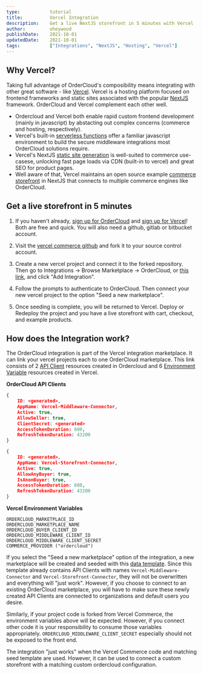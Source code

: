 ```yaml
---
type:           tutorial
title:          Vercel Integration
description:    Get a live NextJS storefront in 5 minutes with Vercel
author:         oheywood
publishDate:    2021-10-01
updatedDate:    2021-10-01    
tags:           ["Integrations", "NextJS", "Hosting", "Vercel"]
---
```


## Why Vercel?

Taking full advantage of OrderCloud's composibility means integrating with other great software - like [Vercel](https://vercel.com/docs/concepts). Vercel is a hosting platform focused on frontend frameworks and static sites associated with the popular [NextJS](https://nextjs.org/) framework. OrderCloud and Vercel complement each other well. 

- Ordercloud and Vercel both enable rapid custom frontend development (mainly in javascript) by abstacting out complex concerns (commerce and hosting, respectively). 
- Vercel's built-in [serverless functions](https://vercel.com/docs/concepts/functions/introduction) offer a familiar javascript environment to build the secure middleware integrations most OrderCloud solutions require.    
- Vercel's NextJS [static site generation](https://nextjs.org/docs/basic-features/pages) is well-suited to commerce use-casese, unlocking fast page loads via CDN (built-in to vercel) and great SEO for product pages. 
- Well aware of that, Vercel maintains an open source example [commerce storefront](https://github.com/vercel/commerce) in NextJS that connects to multiple commerce engines like OrderCloud. 

## Get a live storefront in 5 minutes

1. If you haven't already, [sign up for OrderCloud](https://portal.ordercloud.io/register) and [sign up for Vercel](https://vercel.com/signup?next=%2Fregister)! Both are free and quick. You will also need a github, gitlab or bitbucket account. 

2. Visit the [vercel commerce github](https://github.com/vercel/commerce) and fork it to your source control account.

3. Create a new vercel project and connect it to the forked repository. Then go to Integrations -> Browse Marketplace -> OrderCloud, or [this link](https://vercel.com/integrations/ordercloud), and click "Add Integration".

4. Follow the prompts to authenticate to OrderCloud. Then connect your new vercel project to the option "Seed a new marketplace". 

5. Once seeding is complete, you will be returned to Vercel. Deploy or Redeploy the project and you have a live storefront with cart, checkout, and example products.  

## How does the Integration work? 

The OrderCloud integration is part of the Vercel integration marketplace. It can link your vercel projects each to one OrderCloud marketplace. This link consists of 2 [API Client](https://ordercloud.io/knowledge-base/api-clients) resources created in Ordercloud and 6 [Environment Variable](https://vercel.com/docs/concepts/projects/environment-variables) resources created in Vercel.

**OrderCloud API Clients** 

```json
{
    ID: <generated>, 
    AppName: Vercel-Middleware-Connector,
    Active: true,
    AllowSeller: true,
    ClientSecret: <generated> 
    AccessTokenDuration: 600,
    RefreshTokenDuration: 43200
}
```
```json
{
    ID: <generated>,
    AppName: Vercel-Storefront-Connector,
    Active: true,
    AllowAnyBuyer: true,
    IsAnonBuyer: true,
    AccessTokenDuration: 600,
    RefreshTokenDuration: 43200
}
```

**Vercel Environment Variables** 

```
ORDERCLOUD_MARKETPLACE_ID
ORDERCLOUD_MARKETPLACE_NAME
ORDERCLOUD_BUYER_CLIENT_ID
ORDERCLOUD_MIDDLEWARE_CLIENT_ID
ORDERCLOUD_MIDDLEWARE_CLIENT_SECRET
COMMERCE_PROVIDER ("ordercloud")
```

If you select the "Seed a new marketplace" option of the integration, a new marketplace will be created and seeded with this [data template](https://github.com/ordercloud-api/ordercloud-seed/blob/main/seeds/Vercel-B2C.yml). Since this template already contains API Clients with names `Vercel-Middleware-Connector` and `Vercel-Storefront-Connector`, they will not be overwritten and everything will "just work". However, if you choose to connect to an existing OrderCloud marketplace, you will have to make sure these newly created API Clients are connected to organizations and default users you desire.

Similarly, if your project code is forked from Vercel Commerce, the environment variables above will be expected. However, if you connect other code it is your responsibility to consume those variables appropriately. `ORDERCLOUD_MIDDLEWARE_CLIENT_SECRET` especially should not be exposed to the front end.  

The integration "just works" when the Vercel Commerce code and matching seed template are used. However, it can be used to connect a custom storefront with a matching custom ordercloud configuration. 